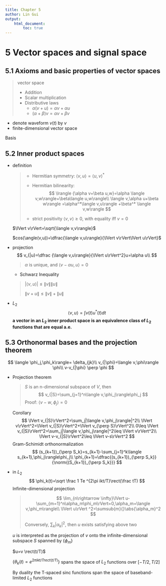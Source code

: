 ```yaml
---
title: Chapter 5
author: Lin Gui
output:
    html_document:
        toc: true
---
```


# 5 Vector spaces and signal space

## 5.1 Axioms and basic properties of vector spaces

>   vector space
>
>   -   Addition
>   -   Scalar multiplication
>   -   Distributive laws
>       -   $\alpha(v+u)=\alpha v+\alpha u$
>       -   $(\alpha+\beta)v=\alpha v+\beta v$

-   denote waveform $v(t)$ by $v$
-   finite-dimensional vector space

Basis

## 5.2 Inner product spaces

-   definition

    >   -   Hermitian symmetry: $\langle v,u\rangle=\langle u,v\rangle^*$
    >
    >   -   Hermitian bilinearity:
    >       $$
    >       \lrangle {\alpha v+\beta u,w}=\alpha \langle v,w\rangle+\beta\langle u,w\rangle\\
    >       \langle v,\alpha u+\beta w\rangle =\alpha^*\langle v,u\rangle +\beta^* \langle v,w\rangle
    >       $$
    >
    >   -   strict positivity $\langle v,v\rangle\geq 0$, with equality iff $v=0$

    $\lVert v\rVert=\sqrt{\langle v,v\rangle}$

    $cos(\angle(v,u))=\dfrac{\langle v,u\rangle}{\lVert v\rVert\lVert u\rVert}$

-   projection
    $$
    	v_{|u}=\dfrac {\langle v,u\rangle}{\lVert u\rVert^2}u=\alpha u\\
    $$

    >   $\alpha$ is unique, and $\langle v-\alpha u,u\rangle=0$

    -   Schwarz Inequality

    >   $|\langle v,u\rangle|\leq\lVert v\rVert\lVert u\rVert$
    >
    >   $\lVert v+u\rVert\leq \lVert v\rVert+\lVert u \rVert$

-   $L_2$
    $$
    \langle v,u\rangle=\int v(t)u^*(t)dt
    $$
    **a vector in an $L_2$ inner product space is an equivalence class of $L_2$ functions that are equal a.e.**

## 5.3 Orthonormal bases and the projection theorem

$$
\langle \phi_j,\phi_k\rangle= \delta_{jk}\\
v_{|\phi}=\langle v,\phi\rangle \phi\\
v-v_{|\phi} \perp \phi
$$

-   Projection theorem

    >   $S$ is an n-dimensional subspace of $V$, then
    >   $$
    >   v_{|S}=\sum_{j=1}^n\langle v,\phi_j\rangle\phi_j
    >   $$
    >   Proof: $\langle v-w,\phi_j\rangle=0$

    Corollary
    $$
    	\lVert v_{|S}\rVert^2=\sum_j|\langle v,\phi_j\rangle|^2\\
    \lVert v\rVert^2=\lVert v_{|S}\rVert^2+\lVert v_{\perp S}\rVert^2\\
    0\leq \lVert v_{|S}\rVert^2=\sum_j|\langle v,\phi_j\rangle|^2\leq \lVert v\rVert^2\\
    \lVert v-v_{|S}\rVert^2\leq \lVert v-s\rVert^2
    $$
    Gram-Schimidt orthonormalization
    $$
    	(s_{k+1})_{\perp S_k}=s_{k+1}-\sum_{j=1}^k\langle s_{k+1},\phi_j\rangle\phi_j\\
    \phi_{k+1}=\dfrac{(s_{k+1})_{\perp S_k}}{\norm{(S_{k+1})_{\perp S_k}}}
    $$

-   in $L_2$
    $$
    \phi_k(t)=\sqrt \frac 1 Te ^{2\pi ikt/T}\rect(\frac tT)
    $$
    Infinite-dimensional projection

    >   $$
    >   \lim_{n\rightarrow \infty}\lVert u-\sum_{m=1}^n\alpha_m\phi_m\rVert=0,\alpha_m=\langle v,\phi_m\rangle\\
    >   \lVert u\rVert ^2=\sumsub{m}{}\abs{\alpha_m}^2
    >   $$
    >
    >   Conversely, $\sum_k|\alpha_k|^2$, then $u$ exists satisfying above two

    $u$ is interpreted as the projection of $v$ onto the infinite-dimensional subspace $S$ spanned by $\{\phi_m\}$
    	
    $u=v \rect(t/T)$

    $\{\theta_k(t)=e^{2\pi ikt/Trect(t/T)}\}$ spans the space of $L_2$ functions over $[-T/2,T/2]$

    By duality the T-spaced sinc functions span the space of baseband-limited $L_2$ functions

    